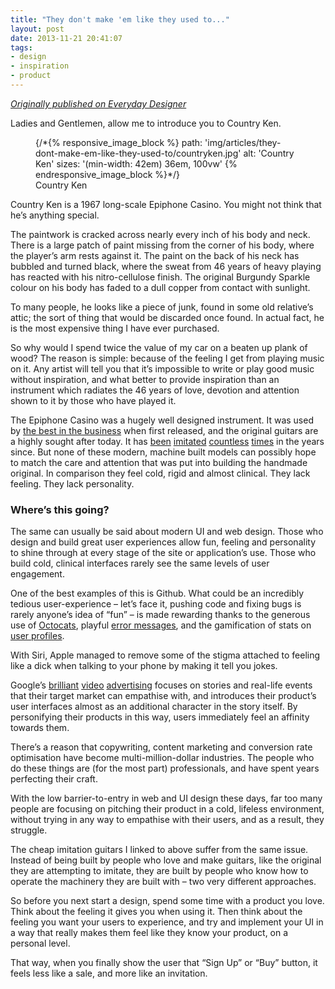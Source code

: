 ```yaml
---
title: "They don't make 'em like they used to..."
layout: post
date: 2013-11-21 20:41:07
tags:
- design
- inspiration
- product
---
```


[*Originally published on Everyday Designer*](http://everydaydesigner.net/design/they-dont-make-em-like-they-used-to)

Ladies and Gentlemen, allow me to introduce you to Country Ken.

<figure class="image image--pull-left">
  {/*{% responsive_image_block %}
    path: 'img/articles/they-dont-make-em-like-they-used-to/countryken.jpg'
    alt: 'Country Ken'
    sizes: '(min-width: 42em) 36em, 100vw'
  {% endresponsive_image_block %}*/}

  <figcaption class="image__caption">Country Ken</figcaption>
</figure>

Country Ken is a 1967 long-scale Epiphone Casino. You might not think that he’s anything special.

The paintwork is cracked across nearly every inch of his body and neck. There is a large patch of paint missing from the corner of his body, where the player’s arm rests against it. The paint on the back of his neck has bubbled and turned black, where the sweat from 46 years of heavy playing has reacted with his nitro-cellulose finish. The original Burgundy Sparkle colour on his body has faded to a dull copper from contact with sunlight.

To many people, he looks like a piece of junk, found in some old relative’s attic; the sort of thing that would be discarded once found. In actual fact, he is the most expensive thing I have ever purchased.

So why would I spend twice the value of my car on a beaten up plank of wood? The reason is simple: because of the feeling I get from playing music on it. Any artist will tell you that it’s impossible to write or play good music without inspiration, and what better to provide inspiration than an instrument which radiates the 46 years of love, devotion and attention shown to it by those who have played it.

The Epiphone Casino was a hugely well designed instrument. It was used by [the best in the business](http://www2.gibson.com/News-Lifestyle/Features/en-us/beatles-casino-0414.aspx) when first released, and the original guitars are a highly sought after today. It has [been](http://www.epiphone.com/Products/Archtop/Casino.aspx) <a href="http://www.heritageguitar.com/models/h530trchp90_specs.html" data-proofer-ignore>imitated</a> <a href="http://www.peerlessguitars.eu/#/songbird/4557055055" data-proofer-ignore>countless</a> [times](http://www.guitarfetish.com/XV-910-Semi-Hollowbody-Alnico-P90-Dogears-Trapeze-Tailpiece_c_186.html) in the years since. But none of these modern, machine built models can possibly hope to match the care and attention that was put into building the handmade original. In comparison they feel cold, rigid and almost clinical. They lack feeling. They lack personality.

### Where’s this going?

The same can usually be said about modern UI and web design. Those who design and build great user experiences allow fun, feeling and personality to shine through at every stage of the site or application’s use. Those who build cold, clinical interfaces rarely see the same levels of user engagement.

One of the best examples of this is Github. What could be an incredibly tedious user-experience – let’s face it, pushing code and fixing bugs is rarely anyone’s idea of “fun” – is made rewarding thanks to the generous use of [Octocats](http://octodex.github.com/), playful [error messages](https://github.com/500), and the gamification of stats on [user profiles](https://github.com/molovo).

With Siri, Apple managed to remove some of the stigma attached to feeling like a dick when talking to your phone by making it tell you jokes.

Google’s [brilliant](http://www.youtube.com/watch?v=8aCYZ3gXfy8) [video](http://www.youtube.com/watch?v=sr1Qz63AzK8) [advertising](http://www.youtube.com/watch?v=h64_H6TOz4k) focuses on stories and real-life events that their target market can empathise with, and introduces their product’s user interfaces almost as an additional character in the story itself. By personifying their products in this way, users immediately feel an affinity towards them.

There’s a reason that copywriting, content marketing and conversion rate optimisation have become multi-million-dollar industries. The people who do these things are (for the most part) professionals, and have spent years perfecting their craft.

With the low barrier-to-entry in web and UI design these days, far too many people are focusing on pitching their product in a cold, lifeless environment, without trying in any way to empathise with their users, and as a result, they struggle.

The cheap imitation guitars I linked to above suffer from the same issue. Instead of being built by people who love and make guitars, like the original they are attempting to imitate, they are built by people who know how to operate the machinery they are built with – two very different approaches.

So before you next start a design, spend some time with a product you love. Think about the feeling it gives you when using it. Then think about the feeling you want your users to experience, and try and implement your UI in a way that really makes them feel like they know your product, on a personal level.

That way, when you finally show the user that “Sign Up” or “Buy” button, it feels less like a sale, and more like an invitation.
